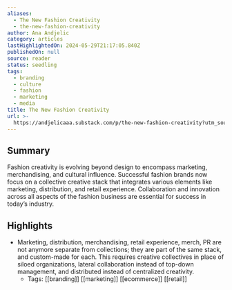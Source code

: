 ```yaml
---
aliases:
  - The New Fashion Creativity
  - the-new-fashion-creativity
author: Ana Andjelic
category: articles
lastHighlightedOn: 2024-05-29T21:17:05.840Z
publishedOn: null
source: reader
status: seedling
tags:
  - branding
  - culture
  - fashion
  - marketing
  - media
title: The New Fashion Creativity
url: >-
  https://andjelicaaa.substack.com/p/the-new-fashion-creativity?utm_source=post-email-title&publication_id=18831&post_id=143281748&utm_campaign=email-post-title&isFreemail=false&r=og9hp&triedRedirect=true&utm_medium=email
---
```

## Summary

Fashion creativity is evolving beyond design to encompass marketing, merchandising, and cultural influence. Successful fashion brands now focus on a collective creative stack that integrates various elements like marketing, distribution, and retail experience. Collaboration and innovation across all aspects of the fashion business are essential for success in today’s industry.

## Highlights

- Marketing, distribution, merchandising, retail experience, merch, PR are not anymore separate from collections; they are part of the same stack, and custom-made for each. This requires creative collectives in place of siloed organizations, lateral collaboration instead of top-down management, and distributed instead of centralized creativity.
    - Tags: [[branding]] [[marketing]] [[ecommerce]] [[retail]]

